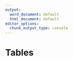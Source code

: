 ```yaml
---
output:
  word_document: default
  html_document: default
editor_options:
  chunk_output_type: console
---
```

\clearpage
\newpage

# Tables {-}


